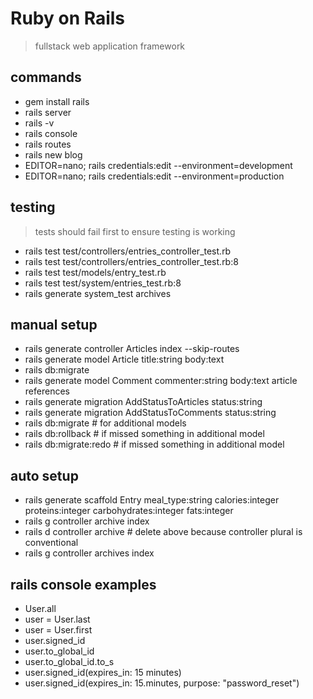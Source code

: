 # Ruby on Rails

> fullstack web application framework

## commands

- gem install rails
- rails server
- rails -v
- rails console
- rails routes
- rails new blog
- EDITOR=nano; rails credentials:edit --environment=development
- EDITOR=nano; rails credentials:edit --environment=production

## testing
> tests should fail first to ensure testing is working

- rails test test/controllers/entries_controller_test.rb
- rails test test/controllers/entries_controller_test.rb:8
- rails test test/models/entry_test.rb  
- rails test test/system/entries_test.rb:8
- rails generate system_test archives


## manual setup
- rails generate controller Articles index --skip-routes
- rails generate model Article title:string body:text
- rails db:migrate
- rails generate model Comment commenter:string body:text article references
- rails generate migration AddStatusToArticles status:string
- rails generate migration AddStatusToComments status:string
- rails db:migrate # for additional models
- rails db:rollback # if missed something in additional model
- rails db:migrate:redo # if missed something in additional model

## auto setup
- rails generate scaffold Entry meal_type:string calories:integer proteins:integer carbohydrates:integer fats:integer
- rails g controller archive index
- rails d controller archive # delete above because controller plural is conventional 
- rails g controller archives index

## rails console examples

- User.all
- user = User.last
- user = User.first
- user.signed_id
- user.to_global_id
- user.to_global_id.to_s
- user.signed_id(expires_in: 15 minutes)
- user.signed_id(expires_in: 15.minutes, purpose: "password_reset")



